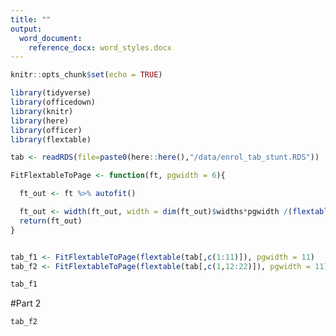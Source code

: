 ```yaml
---
title: ""
output: 
  word_document:
    reference_docx: word_styles.docx
---
```


```r
knitr::opts_chunk$set(echo = TRUE)
```



```r

library(tidyverse)
library(officedown)
library(knitr)
library(here)
library(officer)
library(flextable)

tab <- readRDS(file=paste0(here::here(),"/data/enrol_tab_stunt.RDS"))

FitFlextableToPage <- function(ft, pgwidth = 6){

  ft_out <- ft %>% autofit()

  ft_out <- width(ft_out, width = dim(ft_out)$widths*pgwidth /(flextable_dim(ft_out)$widths))
  return(ft_out)
}


tab_f1 <- FitFlextableToPage(flextable(tab[,c(1:11)]), pgwidth = 11)
tab_f2 <- FitFlextableToPage(flextable(tab[,c(1,12:22)]), pgwidth = 11)

```


```r
tab_f1

```

#Part 2

```r

tab_f2
```